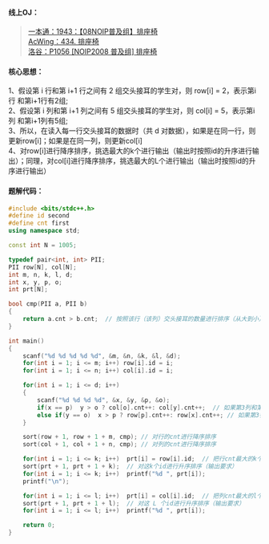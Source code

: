 
#### 线上OJ：
> [一本通：1943：【08NOIP普及组】排座椅](http://ybt.ssoier.cn:8088/problem_show.php?pid=1943)  
[AcWing：434. 排座椅](https://www.acwing.com/problem/content/436/)  
[洛谷：P1056 [NOIP2008 普及组] 排座椅](https://www.luogu.com.cn/problem/P1056)  

#### 核心思想：
1、假设第 i 行和第 i+1 行之间有 2 组交头接耳的学生对，则 row[i] = 2，表示第i行 和第i+1行有2组;  
2、假设第 i 列和第 i+1 列之间有 5 组交头接耳的学生对，则 col[i] = 5，表示第i列 和第i+1列有5组;  
3、所以，在读入每一行交头接耳的数据时（共 d 对数据），如果是在同一行，则更新row[i]；如果是在同一列，则更新col[i]  
4、对row[i]进行降序排序，挑选最大的k个进行输出（输出时按照id的升序进行输出）；同理，对col[i]进行降序排序，挑选最大的L个进行输出（输出时按照id的升序进行输出）  

#### 题解代码：
```cpp showLineNumbers {28，29,32,33,35,36,40,41}
#include <bits/stdc++.h>
#define id second
#define cnt first
using namespace std;

const int N = 1005;

typedef pair<int, int> PII;
PII row[N], col[N];
int m, n, k, l, d;
int x, y, p, o;
int prt[N];

bool cmp(PII a, PII b)
{
    return a.cnt > b.cnt;  // 按照该行（该列）交头接耳的数量进行排序（从大到小）
}

int main()
{
    scanf("%d %d %d %d %d", &m, &n, &k, &l, &d);
    for(int i = 1; i <= m; i++) row[i].id = i;
    for(int i = 1; i <= n; i++) col[i].id = i;

    for(int i = 1; i <= d; i++)
    {
        scanf("%d %d %d %d", &x, &y, &p, &o);
        if(x == p)  y > o ? col[o].cnt++: col[y].cnt++;  // 如果第3列和第2列有交头接耳，则第2列的cnt++
        else if(y == o)  x > p ? row[p].cnt++: row[x].cnt++; // 如果第3行和第2行有交头接耳，则第2行的cnt++
    }

    sort(row + 1, row + 1 + m, cmp); // 对行的cnt进行降序排序
    sort(col + 1, col + 1 + n, cmp); // 对列的cnt进行降序排序

    for(int i = 1; i <= k; i++)  prt[i] = row[i].id;  // 把行cnt最大的k个id挑出来
    sort(prt + 1, prt + 1 + k);  // 对这k个id进行升序排序（输出要求）
    for(int i = 1; i <= k; i++)  printf("%d ", prt[i]);
    printf("\n");

    for(int i = 1; i <= l; i++)  prt[i] = col[i].id;  // 把列cnt最大的l个id挑出来
    sort(prt + 1, prt + 1 + l);  // 对这 L 个id进行升序排序（输出要求）
    for(int i = 1; i <= l; i++)  printf("%d ", prt[i]);

    return 0;
}
```